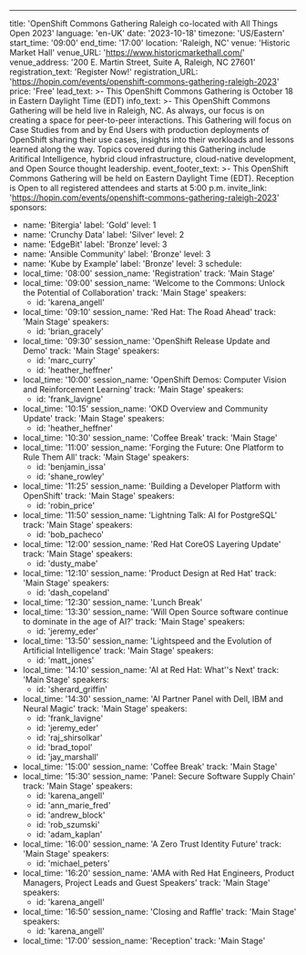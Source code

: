 ---
title: 'OpenShift Commons Gathering Raleigh co-located with All Things Open 2023'
language: 'en-UK'
date: '2023-10-18'
timezone: 'US/Eastern'
start_time: '09:00'
end_time: '17:00'
location: 'Raleigh, NC'
venue: 'Historic Market Hall'
venue_URL: 'https://www.historicmarkethall.com/'
venue_address: '200 E. Martin Street, Suite A, Raleigh, NC 27601'
registration_text: 'Register Now!'
registration_URL: 'https://hopin.com/events/openshift-commons-gathering-raleigh-2023'
price: 'Free'
lead_text: >-
  This OpenShift Commons Gathering is October 18 in Eastern Daylight Time (EDT)
info_text: >-
  This OpenShift Commons Gathering will be held live in Raleigh, NC. As always, our focus is on creating a space for peer-to-peer interactions. This Gathering will focus on Case Studies from and by End Users with production deployments of OpenShift sharing their use cases, insights into their workloads and lessons learned along the way. Topics covered during this Gathering include Aritifical Intelligence, hybrid cloud infrastructure, cloud-native development, and Open Source thought leadership.
event_footer_text: >-
  This OpenShift Commons Gathering will be held on Eastern Daylight Time (EDT). Reception is Open to all registered attendees and starts at 5:00 p.m.
invite_link: 'https://hopin.com/events/openshift-commons-gathering-raleigh-2023'
sponsors:
  - name: 'Bitergia'
    label: 'Gold'
    level: 1
  - name: 'Crunchy Data'
    label: 'Silver'
    level: 2
  - name: 'EdgeBit'
    label: 'Bronze'
    level: 3
  - name: 'Ansible Community'
    label: 'Bronze'
    level: 3
  - name: 'Kube by Example'
    label: 'Bronze'
    level: 3
schedule:
  - local_time: '08:00'
    session_name: 'Registration'
    track: 'Main Stage'
  - local_time: '09:00'
    session_name: 'Welcome to the Commons: Unlock the Potential of Collaboration'
    track: 'Main Stage'
    speakers:
      - id: 'karena_angell'
  - local_time: '09:10'
    session_name: 'Red Hat: The Road Ahead'
    track: 'Main Stage'
    speakers:
      - id: 'brian_gracely'
  - local_time: '09:30'
    session_name: 'OpenShift Release Update and Demo'
    track: 'Main Stage'
    speakers:
      - id: 'marc_curry'
      - id: 'heather_heffner'
  - local_time: '10:00'
    session_name: 'OpenShift Demos: Computer Vision and Reinforcement Learning'
    track: 'Main Stage'
    speakers:
      - id: 'frank_lavigne'
  - local_time: '10:15'
    session_name: 'OKD Overview and Community Update'
    track: 'Main Stage'
    speakers:
      - id: 'heather_heffner'
  - local_time: '10:30'
    session_name: 'Coffee Break'
    track: 'Main Stage'
  - local_time: '11:00'
    session_name: 'Forging the Future: One Platform to Rule Them All'
    track: 'Main Stage'
    speakers:
      - id: 'benjamin_issa'
      - id: 'shane_rowley'
  - local_time: '11:25'
    session_name: 'Building a Developer Platform with OpenShift'
    track: 'Main Stage'
    speakers:
      - id: 'robin_price'
  - local_time: '11:50'
    session_name: 'Lightning Talk: AI for PostgreSQL'
    track: 'Main Stage'
    speakers:
      - id: 'bob_pacheco'
  - local_time: '12:00'
    session_name: 'Red Hat CoreOS Layering Update'
    track: 'Main Stage'
    speakers:
      - id: 'dusty_mabe'
  - local_time: '12:10'
    session_name: 'Product Design at Red Hat'
    track: 'Main Stage'
    speakers:
      - id: 'dash_copeland'
  - local_time: '12:30'
    session_name: 'Lunch Break'
  - local_time: '13:30'
    session_name: 'Will Open Source software continue to dominate in the age of AI?'
    track: 'Main Stage'
    speakers:
      - id: 'jeremy_eder'
  - local_time: '13:50'
    session_name: 'Lightspeed and the Evolution of Artificial Intelligence'
    track: 'Main Stage'
    speakers:
      - id: 'matt_jones'  
  - local_time: '14:10'
    session_name: 'AI at Red Hat: What''s Next'
    track: 'Main Stage'
    speakers:
      - id: 'sherard_griffin'
  - local_time: '14:30'
    session_name: 'AI Partner Panel with Dell, IBM and Neural Magic'
    track: 'Main Stage'
    speakers:
      - id: 'frank_lavigne'
      - id: 'jeremy_eder'
      - id: 'raj_shirsolkar'
      - id: 'brad_topol'
      - id: 'jay_marshall'
  - local_time: '15:00'
    session_name: 'Coffee Break'
    track: 'Main Stage'
  - local_time: '15:30'
    session_name: 'Panel: Secure Software Supply Chain'
    track: 'Main Stage'
    speakers: 
      - id: 'karena_angell'
      - id: 'ann_marie_fred'
      - id: 'andrew_block'
      - id: 'rob_szumski'
      - id: 'adam_kaplan'
  - local_time: '16:00'
    session_name: 'A Zero Trust Identity Future'
    track: 'Main Stage'
    speakers:
      - id: 'michael_peters'
  - local_time: '16:20'
    session_name: 'AMA with Red Hat Engineers, Product Managers, Project Leads and Guest Speakers'
    track: 'Main Stage'
    speakers:
      - id: 'karena_angell'
  - local_time: '16:50'
    session_name: 'Closing and Raffle'
    track: 'Main Stage'
    speakers:
      - id: 'karena_angell'
  - local_time: '17:00'
    session_name: 'Reception'
    track: 'Main Stage'
